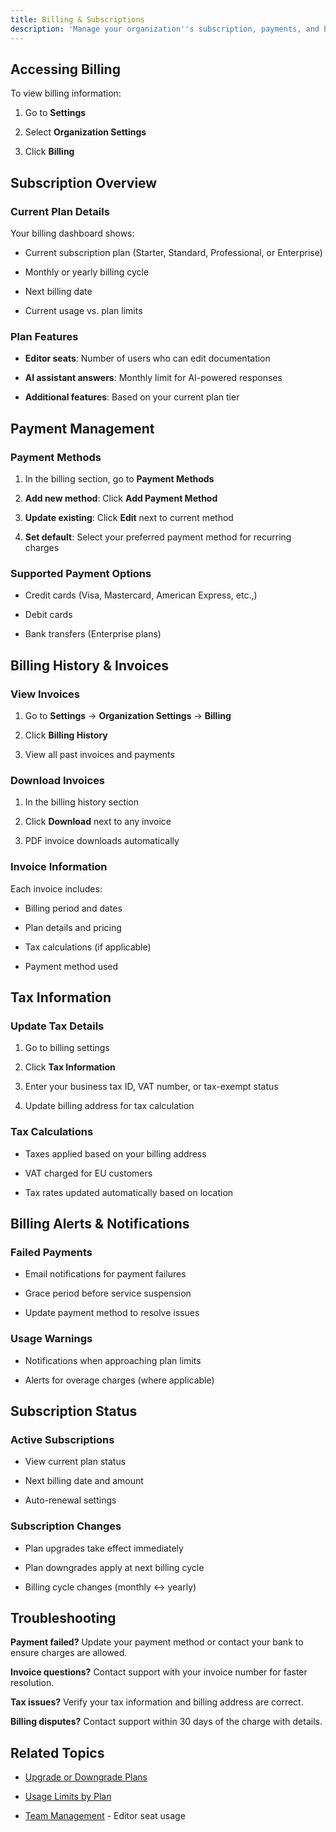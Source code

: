 ```yaml
---
title: Billing & Subscriptions
description: 'Manage your organization''s subscription, payments, and billing information.'
---
```

## Accessing Billing

To view billing information:

1. Go to **Settings**

2. Select **Organization Settings**

3. Click **Billing**

## Subscription Overview

### Current Plan Details

Your billing dashboard shows:

- Current subscription plan (Starter, Standard, Professional, or Enterprise)

- Monthly or yearly billing cycle

- Next billing date

- Current usage vs. plan limits

### Plan Features

- **Editor seats**: Number of users who can edit documentation

- **AI assistant answers**: Monthly limit for AI-powered responses

- **Additional features**: Based on your current plan tier

## Payment Management

### Payment Methods

1. In the billing section, go to **Payment Methods**

2. **Add new method**: Click **Add Payment Method**

3. **Update existing**: Click **Edit** next to current method

4. **Set default**: Select your preferred payment method for recurring charges

### Supported Payment Options

- Credit cards (Visa, Mastercard, American Express, etc.,)

- Debit cards

- Bank transfers (Enterprise plans)

## Billing History & Invoices

### View Invoices

1. Go to **Settings** → **Organization Settings** → **Billing**

2. Click **Billing History**

3. View all past invoices and payments

### Download Invoices

1. In the billing history section

2. Click **Download** next to any invoice

3. PDF invoice downloads automatically

### Invoice Information

Each invoice includes:

- Billing period and dates

- Plan details and pricing

- Tax calculations (if applicable)

- Payment method used

## Tax Information

### Update Tax Details

1. Go to billing settings

2. Click **Tax Information**

3. Enter your business tax ID, VAT number, or tax-exempt status

4. Update billing address for tax calculation

### Tax Calculations

- Taxes applied based on your billing address

- VAT charged for EU customers

- Tax rates updated automatically based on location

## Billing Alerts & Notifications

### Failed Payments

- Email notifications for payment failures

- Grace period before service suspension

- Update payment method to resolve issues

### Usage Warnings

- Notifications when approaching plan limits

- Alerts for overage charges (where applicable)

## Subscription Status

### Active Subscriptions

- View current plan status

- Next billing date and amount

- Auto-renewal settings

### Subscription Changes

- Plan upgrades take effect immediately

- Plan downgrades apply at next billing cycle

- Billing cycle changes (monthly ↔ yearly)

## Troubleshooting

**Payment failed?** Update your payment method or contact your bank to ensure charges are allowed.

**Invoice questions?** Contact support with your invoice number for faster resolution.

**Tax issues?** Verify your tax information and billing address are correct.

**Billing disputes?** Contact support within 30 days of the charge with details.

## Related Topics

- [Upgrade or Downgrade Plans](/account-and-billing/upgrade-downgrade)

- [Usage Limits by Plan](/account-and-billing/usage-limits)

- [Team Management](link-to-team-management-doc) - Editor seat usage

